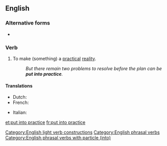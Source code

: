 ==English==

===Alternative forms===
* {{l|en|put in practice}}

===Verb===
{{en-verb|puts into practice|putting into practice|put into practice}}

# {{lb|en|transitive|idiomatic}} To make (something) a [[practical]] [[reality]].
#: ''But there remain two problems to resolve before the plan can be '''put into practice'''.''

====Translations====
{{trans-top|make something a practical reality}}
* Dutch: {{t|nl|in praktijk zetten}}
* French: {{t+|fr|mettre en pratique}}
{{trans-mid}}
* Italian: {{t|it|mettere in pratica}}
{{trans-bottom}}

[[Category:English light verb constructions]]
[[et:put into practice]]
[[fr:put into practice]]
[[Category:English phrasal verbs]]
[[Category:English phrasal verbs with particle (into)]]